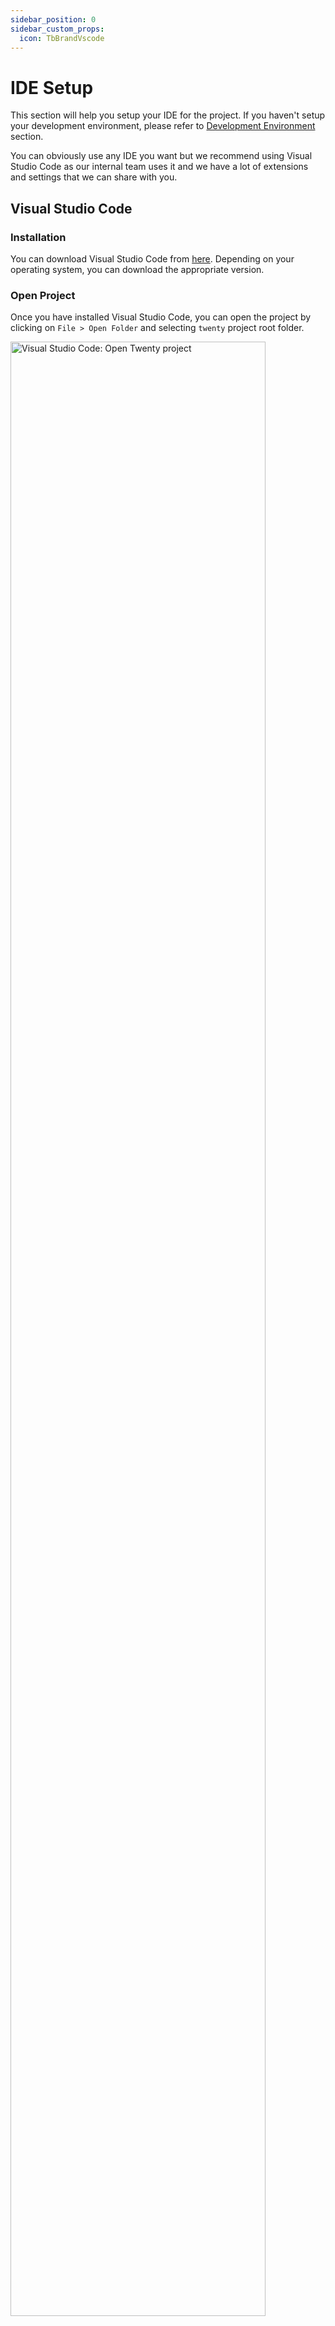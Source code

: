```yaml
---
sidebar_position: 0
sidebar_custom_props:
  icon: TbBrandVscode
---
```


# IDE Setup

This section will help you setup your IDE for the project. If you haven't setup your development environment, please refer to [Development Environment](/developer/local-setup) section.

You can obviously use any IDE you want but we recommend using Visual Studio Code as our internal team uses it and we have a lot of extensions and settings that we can share with you.


## Visual Studio Code

### Installation

You can download Visual Studio Code from [here](https://code.visualstudio.com/download). Depending on your operating system, you can download the appropriate version.

### Open Project

Once you have installed Visual Studio Code, you can open the project by clicking on `File > Open Folder` and selecting `twenty` project root folder.

<div style={{textAlign: 'center'}}>
    <img src="/img/developer/ide-project-open.png" alt="Visual Studio Code: Open Twenty project" width="90%" />
</div>

### Extensions 

You can use the recommended extensions for the project. You will find them in `.vscode/extensions.json` file. VSCode should prompt you to install the recommended extensions when you open the project.

<div style={{textAlign: 'center'}}>
    <img src="/img/developer/ide-extensions.png" alt="Visual Studio Code: Install recommended extensions" width="90%" />
</div>


### Docker Setup

If you are using a [Docker setup](/developer/local-setup#docker-install), you will need to run VSCode in the container. You can do that by opening the project, clicking on `Remote Explorer` icon on the left sidebar and then clicking on `Attach in New window` on `dev-twenty-dev` container.

<div style={{textAlign: 'center'}}>
    <img src="/img/developer/ide-start-dev-container.png" alt="Visual Studio Code: Open in container" width="90%" />
</div>

<br />
VSCode will open a new window and you will be able to use it as you would normally do. The only difference is that you will be running VSCode inside the container and you will have access to all the tools and dependencies that are installed in the container.

If you stop your containers, you will need to start them again before opening the project in VSCode again.

### Conclusion

You are all set to start developing the project. If you have any questions, please read our [troubleshooting guide](/developer/additional/setup-troubleshooting) please feel free to reach out to us on [Discord](https://discord.com/invite/cx5n4Jzs57).